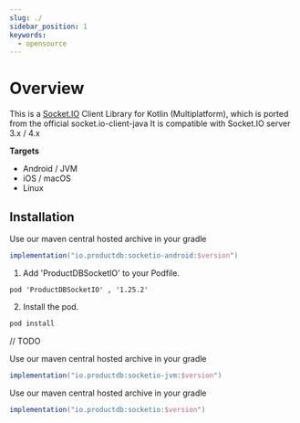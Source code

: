 ```yaml
---
slug: ./
sidebar_position: 1
keywords:
  - opensource
---
```


# Overview

This is a [Socket.IO](https://socket.io/) Client Library for Kotlin (Multiplatform), which is ported from the official socket.io-client-java It is compatible with Socket.IO server 3.x / 4.x

**Targets**

- Android / JVM
- iOS / macOS
- Linux

## Installation

<Tabs>

<TabItem value="android" label="Android">

Use our maven central hosted archive in your gradle

```gradle
implementation("io.productdb:socketio-android:$version")
```

</TabItem>

<TabItem value="ios_c" label="iOS (Cocoapods)">

1. Add 'ProductDBSocketIO' to your Podfile.

```
pod 'ProductDBSocketIO' , '1.25.2'
```

2. Install the pod.

```sh
pod install
```

</TabItem>

<TabItem value="ios_spm" label="iOS (SPM)">

// TODO

</TabItem>

<TabItem value="jvm" label="JVM">

Use our maven central hosted archive in your gradle

```gradle
implementation("io.productdb:socketio-jvm:$version")
```

</TabItem>

<TabItem value="kotlin" label="Kotlin Multiplatform">

Use our maven central hosted archive in your gradle

```gradle
implementation("io.productdb:socketio:$version")
```

</TabItem>
</Tabs>

<head>
  <title>Community Packages Overview</title>
</head>

